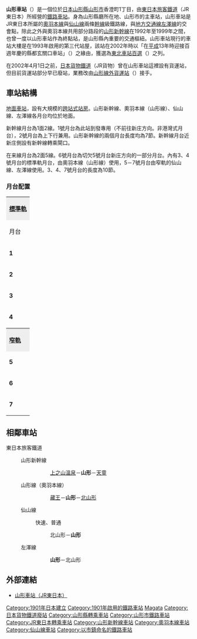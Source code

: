{{noteTA
|1=zh-cn:山形站; zh-hk:山形站; zh-tw:山形車站;
|2=zh-cn:新庄; zh-hant:新庄;
}}
{{日本車站資訊
|公司色 = green
|文字色 =
|站名 = 山形站
|圖片 = 220428 Yamagata Station Yamagata Yamagata pref Japan07s3.jpg
|pxl =
|圖片說明 = 西口（2022年4月28日）
|日文原名 = 山形
|平假名 = やまがた
|羅馬拼音 = Yamagata
|電報略號 = カタ
|所屬公司= [[File:JR_logo_(east).svg|23px]][[東日本旅客鐵道|東日本旅客鐵道]]（JR東日本）
|所在地 = [[山形縣|山形縣]][[山形市|山形市]]香澄町一丁目1-1
|啟用年月日= 1901年（[[明治|明治]]34年）4月11日
|車站構造 = [[地面車站|地面車站]]（[[跨站式站房|跨站式站房]]）
|月台配置 = 3面7線
|廢站年月日=
|乘客人數 = 10,947
|統計年度 = 2014年
|停車路線數= 4
|所屬路線1 = {{Color|#ff6600|■}}[[山形新幹線|山形新幹線]]
|前一站1 = [[上之山溫泉站|上之山溫泉]]
|前一站距離1 = 12.1
|後一站距離1 = 13.3
|後一站1 = [[天童站|天童]]
|車站編號1 =
|距離1 = 87.1
|起點站1 = [[福島站_(福島縣)|福島]]
|所屬路線2 = {{Color|#ff6600|■}}[[奥羽本線|奥羽本線]]（[[山形線|山形線]]）<br/>（{{Color|#77dd00|■}}[[仙山線|仙山線]]*、包括直通{{Color|skyblue|■}}[[左澤線|左澤線]]**）
|前一站2 = [[藏王站|藏王]]
|前一站距離2 = 5.3
|後一站距離2 = 1.9
|後一站2 = [[北山形站|北山形]]
|車站編號2 =
|距離2 = 87.1
|起點站2 = 福島
|轉車 =
|備註 = 直營站（管理站）<br/>設有[[綠窗口|綠窗口]]
|全寬備註 = * 仙山線的線籍上以[[羽前千歲站|羽前千歲站]]作終點。<br/>** 左澤線的線籍上以[[北山形站|北山形站]]作起點。<br/>兩線都會經奧羽本線直通運行至當站，使用[[窄軌|窄軌]]。
}}
'''山形車站'''（{{jpn|j=山形駅|kyu=山形驛|hg=やまがたえき|rm=Yamagata eki|f=y}}）是一個位於[[日本|日本]][[山形縣|山形縣]][[山形市|山形市]]香澄町1丁目，由[[東日本旅客鐵道|東日本旅客鐵道]]（JR東日本）所經營的[[鐵路車站|鐵路車站]]。身為山形縣廳所在地、山形市的主車站，山形車站是JR東日本所屬的[[奧羽本線|奧羽本線]]與[[仙山線|仙山線]]兩條[[幹線_(日本國鐵)|幹線]]級鐵路線，與[[地方交通線|地方交通線]][[左澤線|左澤線]]的交會點，除此之外與奧羽本線共用部分路段的[[山形新幹線|山形新幹線]]在1992年至1999年之間，也曾一度以山形車站作為終點站，是山形縣內重要的交通樞紐。山形車站現行的車站大樓是在1993年啟用的第三代站屋，該站在2002年時以「在[[平成|平成]]13年時迎接百週年慶的縣都玄關口車站」（{{lang|ja|平成13年に100周年を迎える県都の玄関口の駅}}）之緣由，獲選為[[東北車站百選|東北車站百選]]（{{lang|ja|東北の駅百選}}）之列。

在2002年4月1日之前，[[日本貨物鐵道|日本貨物鐵道]]（JR貨物）曾在山形車站這裡設有貨運站，但目前貨運站部分早已廢站，業務改由[[山形線外貨運站|山形線外貨運站]]（{{lang|ja|山形オフレールステーション}}）接手。
== 車站結構 ==
[[地面車站|地面車站]]，設有大規模的[[跨站式站房|跨站式站房]]。山形新幹線、奧羽本線（山形線）、仙山線、左澤線各月台均位於地面。

新幹線月台為1面2線。1號月台為此站到發專用（不前往新庄方向。非港灣式月台），2號月台為上下行兼用。山形新幹線的兩個月台長度均為7節。新幹線月台近新庄側設有新幹線轉乘閘口。

在来線月台為2面5線。6號月台為切欠5號月台新庄方向的一部分月台。內有3、4號月台的標準軌月台，由奧羽本線（山形線）使用，5－7號月台由窄軌的仙山線、左澤線使用。3、4、7號月台的長度為10節。
=== 月台配置 ===
{| class=wikitable
|-
|colspan="5" style="background-color:#eee; border-top:solid 3px #999;"|'''[[標準軌|標準軌]]'''
|-
!月台!!路線!!方向!!目的地!!備註
|-
|'''1'''
|rowspan="3"|{{Color|#ff6600|■}}山形新幹線
|rowspan="2"|（上行）
|rowspan="2"|[[福島站_(福島縣)|福島]]方向
|此站始發
|-
|rowspan="2"|'''2'''
| 
|-
|（下行）
|[[新庄站_(日本)|新庄]]方向
| 
|-
|'''3'''
|rowspan="2"|{{Color|#ff6600|■}}山形線
|（下行）
|新庄方向
| 
|-
|'''4'''
|（上行）
|福島方向
| 
|-
|colspan="5" style="background-color:#eee; border-top:solid 3px #999;"|'''[[窄軌|窄軌]]'''
|-
|'''5'''
|臨時月台
| 
|colspan="2" style="font-size:80%;"|
|-
|'''6'''
|{{Color|skyblue|■}}左澤線
| 
|[[寒河江站|寒河江]]、[[左澤站|左澤]]方向
| 
|-
|'''7'''
|{{Color|#77dd00|■}}仙山線
| 
|[[山寺站|山寺]]、[[仙台站|仙台]]方向
| 
|}

== 相鄰車站 ==
; 東日本旅客鐵道
: {{Color|#ff6600|■}}山形新幹線
::: [[上之山溫泉站|上之山溫泉]]－'''山形'''－[[天童站|天童]]
: {{Color|#ff6600|■}}山形線（奧羽本線）
::: [[藏王站|藏王]]－'''山形'''－[[北山形站|北山形]]
: {{Color|#77dd00|■}}仙山線
:: {{Color|red|□}}快速、{{Color|gray|■}}普通
::: 北山形－'''山形'''
: {{Color|skyblue|■}}左澤線
::: '''山形'''－北山形


==外部連結==
{{DEFAULTSORT:Yamagata}}
*{{ja}}[http://www.jreast.co.jp/estation/station/info.aspx?StationCd=1600 山形車站（JR東日本）] {{Wayback|url=http://www.jreast.co.jp/estation/station/info.aspx?StationCd=1600 |date=20080501062929 }}
{{coord|38|14|55|N|140|19|39|E|display=title|scale:5000_region:JP_type:railwaystation}}
{{東北車站百選}}
{{宮城福島山形大眾運輸}}
{{山形新幹線}}
{{山形線}}
{{仙山線}}
{{左澤線}}
[[Category:1901年日本建立|Category:1901年日本建立]]
[[Category:1901年啟用的鐵路車站|Category:1901年啟用的鐵路車站]]
[[Category:日本鐵路車站_Ya|Magata]]
[[Category:日本貨物鐵道廢站|Category:日本貨物鐵道廢站]]
[[Category:山形縣轉乘車站|Category:山形縣轉乘車站]]
[[Category:山形市鐵路車站|Category:山形市鐵路車站]]
[[Category:JR東日本轉乘車站|Category:JR東日本轉乘車站]]
[[Category:山形新幹線車站|Category:山形新幹線車站]]
[[Category:奧羽本線車站|Category:奧羽本線車站]]
[[Category:仙山線車站|Category:仙山線車站]]
[[Category:以市鎮命名的鐵路車站|Category:以市鎮命名的鐵路車站]]